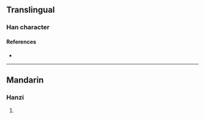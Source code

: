 {{character info/new}}
==Translingual==

===Han character===
{{Han char|rn=86|rad=火|as=10|sn=14|four=|canj=FJRR|ids=⿰火宮}}

====References====
* {{Han ref|kx=0679.150|dkj=19298|hdz=32225.040|uh=718D|ud=29069}}

----

==Mandarin==

===Hanzi===
{{cmn-hanzi|pin=[[qióng]] ([[qiong2]])|wg=}}

# {{defn|lang=cmn|sort=火10}}